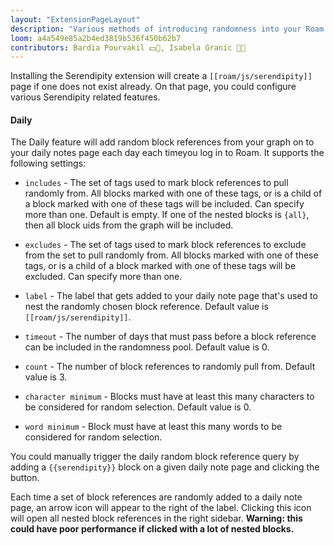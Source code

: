 ```yaml
---
layout: "ExtensionPageLayout"
description: "Various methods of introducing randomness into your Roam Graph!"
loom: a4a549e85a2b4ed3819b536f450b62b7
contributors: Bardia Pourvakil 💵📓, Isabela Granic 📓🤔
---
```


Installing the Serendipity extension will create a `[[roam/js/serendipity]]` page if one does not exist already. On that page, you could configure various Serendipity related features.

#### Daily

The Daily feature will add random block references from your graph on to your daily notes page each day each timeyou log in to Roam. It supports the following settings:

- `includes` - The set of tags used to mark block references to pull randomly from. All blocks marked with one of these tags, or is a child of a block marked with one of these tags will be included. Can specify more than one. Default is empty. If one of the nested blocks is `{all}`, then all block uids from the graph will be included. 

- `excludes` - The set of tags used to mark block references to exclude from the set to pull randomly from. All blocks marked with one of these tags, or is a child of a block marked with one of these tags will be excluded. Can specify more than one.

- `label` - The label that gets added to your daily note page that's used to nest the randomly chosen block reference. Default value is `[[roam/js/serendipity]]`.

- `timeout` - The number of days that must pass before a block reference can be included in the randomness pool. Default value is 0.

- `count` - The number of block references to randomly pull from. Default value is 3.

- `character minimum` - Blocks must have at least this many characters to be considered for random selection. Default value is 0.

- `word minimum` - Block must have at least this many words to be considered for random selection.

You could manually trigger the daily random block reference query by adding a `{{serendipity}}` block on a given daily note page and clicking the button.

Each time a set of block references are randomly added to a daily note page, an arrow icon will appear to the right of the label. Clicking this icon will open all nested block references in the right sidebar. **Warning: this could have poor performance if clicked with a lot of nested blocks.**
